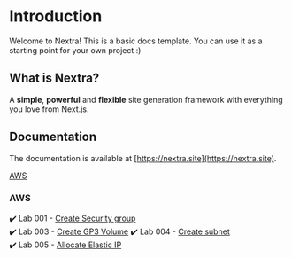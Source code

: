 # Introduction
 
Welcome to Nextra! This is a basic docs template. You can use it as a starting point for your own project :)

## What is Nextra?

A **simple**, **powerful** and **flexible** site generation framework with everything you love from Next.js.

## Documentation

The documentation is available at [https://nextra.site](https://nextra.site).

[AWS](#aws)

### AWS

✔️ Lab 001 - [Create Security group](./pages/AWS/L1/T001.mdx)  
✔️ Lab 003 - [Create GP3 Volume](https://www.youtube.com/shorts/mTX-VBxY62Y)
✔️ Lab 004 - [Create subnet](https://youtu.be/GN53WLSnEJk?si=IeuZaDioSlVswKAs)  
✔️ Lab 005 - [Allocate Elastic IP](./pages/AWS/L1/T005.mdx)  

